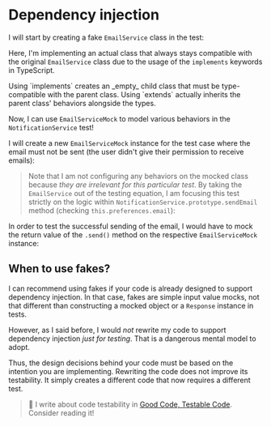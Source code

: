 # Dependency injection

<EpicVideo url="https://www.epicweb.dev/workshops/mocking-techniques-in-vitest/modules/dependency-injection/solution" />

I will start by creating a fake `EmailService` class in the test:

<CodeFile file="notification-service.test.ts" range="1,4-7" />

Here, I'm implementing an actual class that always stays compatible with the original `EmailService` class due to the usage of the `implements` keywords in TypeScript.

<callout-info>
  Using `implements` creates an _empty_ child class that must be type-compatible
  with the parent class. Using `extends` actually inherits the parent class'
  behaviors alongside the types.
</callout-info>

Now, I can use `EmailServiceMock` to model various behaviors in the `NotificationService` test!

I will create a new `EmailServiceMock` instance for the test case where the email must not be sent (the user didn't give their permission to receive emails):

<CodeFile file="notification-service.test.ts" range="9-19" highlight="9" />

> Note that I am not configuring any behaviors on the mocked class because _they are irrelevant for this particular test_. By taking the `EmailService` out of the testing equation, I am focusing this test strictly on the logic within `NotificationService.prototype.sendEmail` method (checking `this.preferences.email`):

<CodeFile file="notification-service.ts" range="9-17" highlight="10-12" />

In order to test the successful sending of the email, I would have to mock the return value of the `.send()` method on the respective `EmailServiceMock` instance:

<CodeFile file="notification-service.test.ts" range="21-38" highlight="22-24" />

## When to use fakes?

I can recommend using fakes if your code is already designed to support dependency injection. In that case, fakes are simple input value mocks, not that different than constructing a mocked object or a `Response` instance in tests.

However, as I said before, I would _not_ rewrite my code to support dependency injection _just for testing_. That is a dangerous mental model to adopt.

Thus, the design decisions behind your code must be based on the intention you are implementing. Rewriting the code does not improve its testability. It simply creates a different code that now requires a different test.

> :scroll: I write about code testability in [Good Code, Testable Code](https://www.epicweb.dev/good-code-testable-code). Consider reading it!
